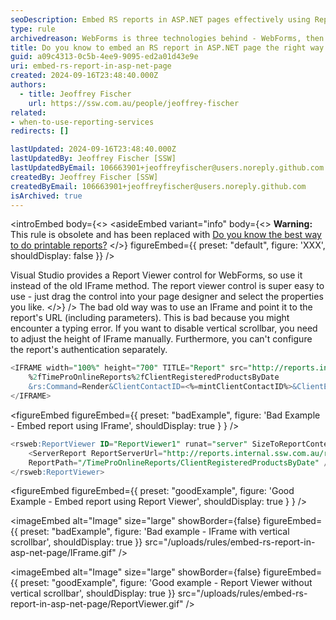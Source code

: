 ```yaml
---
seoDescription: Embed RS reports in ASP.NET pages effectively using Report Viewer instead of IFrame.
type: rule
archivedreason: WebForms is three technologies behind - WebForms, then MVC, then .NET Core with Controllers, then .NET Core with minimal APIs
title: Do you know to embed an RS report in ASP.NET page the right way (using Report Viewer instead of IFrame)?
guid: a09c4313-0c5b-4ee9-9095-ed2a01d43e9e
uri: embed-rs-report-in-asp-net-page
created: 2024-09-16T23:48:40.000Z
authors:
  - title: Jeoffrey Fischer
    url: https://ssw.com.au/people/jeoffrey-fischer
related:
- when-to-use-reporting-services
redirects: []

lastUpdated: 2024-09-16T23:48:40.000Z
lastUpdatedBy: Jeoffrey Fischer [SSW]
lastUpdatedByEmail: 106663901+jeoffreyfischer@users.noreply.github.com
createdBy: Jeoffrey Fischer [SSW]
createdByEmail: 106663901+jeoffreyfischer@users.noreply.github.com
isArchived: true
---
```


<introEmbed
  body={<>
<asideEmbed
  variant="info"
  body={<>
    **Warning:** This rule is obsolete and has been replaced with [Do you know the best way to do printable reports?](https://www.ssw.com.au/rules/do-you-know-the-best-way-to-do-printable-reports)
  </>}
  figureEmbed={{
    preset: "default",
    figure: 'XXX',
    shouldDisplay: false
  }}
/>

Visual Studio provides a Report Viewer control for WebForms, so use it instead of the old IFrame method. The report viewer control is super easy to use - just drag the control into your page designer and select the properties you like.
  </>}
/>
The bad old way was to use an IFrame and point it to the report's URL (including parameters). This is bad because you might encounter a typing error. If you want to disable vertical scrollbar, you need to adjust the height of IFrame manually. Furthermore, you can't configure the report's authentication separately.

```sql
<IFRAME width="100%" height="700" TITLE="Report" src="http://reports.internal.ssw.com.au/ReportServer?
    %2fTimeProOnlineReports%2fClientRegisteredProductsByDate
    &rs:Command=Render&ClientContactID=<%=mintClientContactID%>&ClientExInfo=<%=clientInfo%>&rc:Parameters=false">
</IFRAME>
```

<figureEmbed figureEmbed={{
  preset: "badExample",
  figure: 'Bad Example - Embed report using IFrame',
  shouldDisplay: true
} } />


```sql
<rsweb:ReportViewer ID="ReportViewer1" runat="server" SizeToReportContent="True" ProcessingMode="Remote" Width="100%" AsyncRendering="false">
    <ServerReport ReportServerUrl="http://reports.internal.ssw.com.au/reportserver"
    ReportPath="/TimeProOnlineReports/ClientRegisteredProductsByDate" />
</rsweb:ReportViewer>
```

<figureEmbed figureEmbed={{
  preset: "goodExample",
  figure: 'Good Example - Embed report using Report Viewer',
  shouldDisplay: true
} } />


<imageEmbed
  alt="Image"
  size="large"
  showBorder={false}
  figureEmbed={{
    preset: "badExample",
    figure: 'Bad example - IFrame with vertical scrollbar',
    shouldDisplay: true
  }}
  src="/uploads/rules/embed-rs-report-in-asp-net-page/IFrame.gif"
/>

<imageEmbed
  alt="Image"
  size="large"
  showBorder={false}
  figureEmbed={{
    preset: "goodExample",
    figure: 'Good example - Report Viewer without vertical scrollbar',
    shouldDisplay: true
  }}
  src="/uploads/rules/embed-rs-report-in-asp-net-page/ReportViewer.gif"
/>
